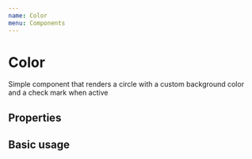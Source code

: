 ```yaml
---
name: Color
menu: Components
---
```



# Color

  Simple component that renders a circle with a custom background color
  and a check mark when active

## Properties

<Props of={Color}/>

## Basic usage

<Playground>
  <Color/>
  <Color bgColor={'#00f'} isActive={true}/>
  <Color bgColor={'#0a0'} isActive={false}/>
</Playground>

